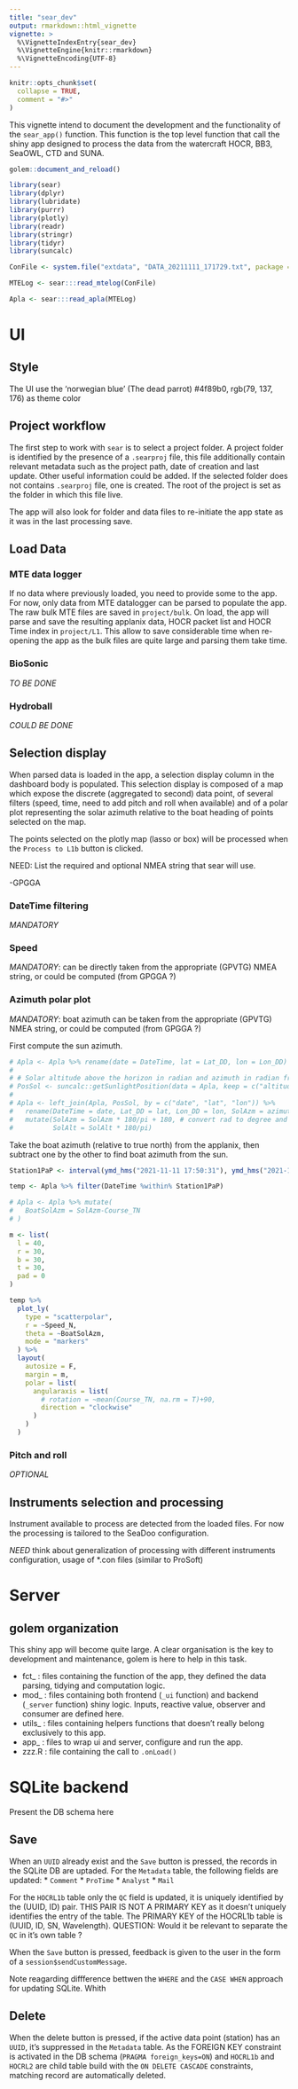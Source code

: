 ```yaml
---
title: "sear_dev"
output: rmarkdown::html_vignette
vignette: >
  %\VignetteIndexEntry{sear_dev}
  %\VignetteEngine{knitr::rmarkdown}
  %\VignetteEncoding{UTF-8}
---
```


```r
knitr::opts_chunk$set(
  collapse = TRUE,
  comment = "#>"
)
```

This vignette intend to document the development and the functionality of the 
`sear_app()` function. This function is the top level function that call the
shiny app designed to process the data from the watercraft HOCR, BB3, SeaOWL, CTD and SUNA.

```r
golem::document_and_reload()

library(sear)
library(dplyr)
library(lubridate)
library(purrr)
library(plotly)
library(readr)
library(stringr)
library(tidyr)
library(suncalc)
```

```r
ConFile <- system.file("extdata", "DATA_20211111_171729.txt", package = "sear", mustWork = T)

MTELog <- sear:::read_mtelog(ConFile)

Apla <- sear:::read_apla(MTELog)
```

# UI

## Style

The UI use the 'norwegian blue' (The dead parrot) #4f89b0, rgb(79, 137, 176) as theme color

## Project workflow

The first step to work with `sear` is to select a project folder. A project folder is identified by the presence of a `.searproj` file, this file additionally contain relevant metadata such as the project path, date of creation and last update. Other useful information could be added.
If the selected folder does not contains `.searproj` file, one is created. The root of the project is set as the folder in which this file live.

The app will also look for folder and data files to re-initiate the app state as it was in the last processing save. 

## Load Data

### MTE data logger

If no data where previously loaded, you need to provide some to the app. For now, only data from MTE datalogger can be parsed to populate the app. The raw bulk MTE files are saved in `project/bulk`. On load, the app will parse and save the resulting applanix data, HOCR packet list and HOCR Time index in `project/L1`. This allow to save considerable time when re-opening the app as the bulk files are quite large and parsing them take time.

### BioSonic

*TO BE DONE*

### Hydroball

*COULD BE DONE*

## Selection display

When parsed data is loaded in the app, a selection display column in the dashboard body is populated. This selection display is composed of a map which expose the discrete (aggregated to second) data point, of several filters (speed, time, need to add pitch and roll when available) and of a polar plot representing the solar azimuth relative to the boat heading of points selected on the map.

The points selected on the plotly map (lasso or box) will be processed when the `Process to L1b` button is clicked.

NEED: List the required and optional NMEA string that sear will use.

-GPGGA

### DateTime filtering

*MANDATORY*

### Speed

*MANDATORY*: can be directly taken from the appropriate (GPVTG) NMEA string, or could be computed (from GPGGA ?)

### Azimuth polar plot

*MANDATORY*: boat azimuth can be taken from the appropriate (GPVTG) NMEA string, or could be computed (from GPGGA ?)

First compute the sun azimuth.

```r
# Apla <- Apla %>% rename(date = DateTime, lat = Lat_DD, lon = Lon_DD)
#
# # Solar altitude above the horizon in radian and azimuth in radian from south to west
# PosSol <- suncalc::getSunlightPosition(data = Apla, keep = c("altitude", "azimuth"))
#
# Apla <- left_join(Apla, PosSol, by = c("date", "lat", "lon")) %>%
#   rename(DateTime = date, Lat_DD = lat, Lon_DD = lon, SolAzm = azimuth, SolAlt = altitude) %>%
#   mutate(SolAzm = SolAzm * 180/pi + 180, # convert rad to degree and shift to north reference
#          SolAlt = SolAlt * 180/pi)
```

Take the boat azimuth (relative to true north) from the applanix, then subtract one by the other to find boat azimuth from the sun.

```r
Station1PaP <- interval(ymd_hms("2021-11-11 17:50:31"), ymd_hms("2021-11-11 17:50:40"))

temp <- Apla %>% filter(DateTime %within% Station1PaP)

# Apla <- Apla %>% mutate(
#   BoatSolAzm = SolAzm-Course_TN
# )

m <- list(
  l = 40,
  r = 30,
  b = 30,
  t = 30,
  pad = 0
)

temp %>%
  plot_ly(
    type = "scatterpolar",
    r = ~Speed_N,
    theta = ~BoatSolAzm,
    mode = "markers"
  ) %>%
  layout(
    autosize = F,
    margin = m,
    polar = list(
      angularaxis = list(
        # rotation = ~mean(Course_TN, na.rm = T)+90,
        direction = "clockwise"
      )
    )
  )
```

### Pitch and roll

*OPTIONAL*

## Instruments selection and processing

Instrument available to process are detected from the loaded files. For now the processing is tailored to the SeaDoo configuration.

*NEED* think about generalization of processing with different instruments configuration, usage of \*.con files (similar to ProSoft)

# Server

## golem organization 

This shiny app will become quite large. A clear organisation is the key to development and maintenance, golem is here to help in this task. 

* fct_ : files containing the function of the app, they defined the data parsing, tidying and computation logic.
* mod_ : files containing both frontend (`_ui` function) and backend (`_server` function) shiny logic. Inputs, reactive value, observer and consumer are defined here.
* utils_ : files containing helpers functions that doesn't really belong exclusively to this app.
* app_ : files to wrap ui and server, configure and run the app.
* zzz.R : file containing the call to `.onLoad()`

# SQLite backend

Present the DB schema here

## Save

When an `UUID` already exist and the `Save` button is pressed, the records in the SQLite DB are uptaded. For the `Metadata` table, the following fields are updated:
* `Comment`
* `ProTime`
* `Analyst`
* `Mail`

For the `HOCRL1b` table only the `QC` field is updated, it is uniquely identified by the (UUID, ID) pair. THIS PAIR IS NOT A PRIMARY KEY as it doesn't uniquely identifies the entry of the table. The PRIMARY KEY of the HOCRL1b table is (UUID, ID, SN, Wavelength).
QUESTION: Would it be relevant to separate the `QC` in it's own table ?

When the `Save` button is pressed, feedback is given to the user in the form of a `session$sendCustomMessage`.

Note reagarding diffference bettwen the `WHERE` and the `CASE WHEN` approach for updating SQLite.
Whith 

## Delete

When the delete button is pressed, if the active data point (station) has an `UUID`, it's suppressed in the `Metadata` table. As the FOREIGN KEY constraint is activated in the DB schema (`PRAGMA foreign_keys=ON`) and `HOCRL1b` and `HOCRL2` are child table build with the `ON DELETE CASCADE` constraints, matching record are automatically deleted.
